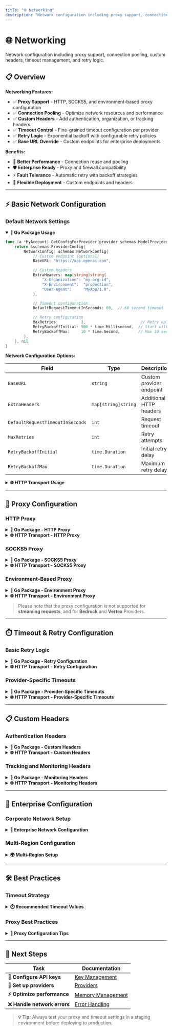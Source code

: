 ```yaml
---
title: "🌐 Networking"
description: "Network configuration including proxy support, connection pooling, custom headers, timeout management, and retry logic."
---
```


# 🌐 Networking

Network configuration including proxy support, connection pooling, custom headers, timeout management, and retry logic.

## 📋 Overview

**Networking Features:**

- ✅ **Proxy Support** - HTTP, SOCKS5, and environment-based proxy configuration
- ✅ **Connection Pooling** - Optimize network resources and performance
- ✅ **Custom Headers** - Add authentication, organization, or tracking headers
- ✅ **Timeout Control** - Fine-grained timeout configuration per provider
- ✅ **Retry Logic** - Exponential backoff with configurable retry policies
- ✅ **Base URL Override** - Custom endpoints for enterprise deployments

**Benefits:**

- 🚀 **Better Performance** - Connection reuse and pooling
- 🛡️ **Enterprise Ready** - Proxy and firewall compatibility
- ⚡ **Fault Tolerance** - Automatic retry with backoff strategies
- 🔧 **Flexible Deployment** - Custom endpoints and headers

---

## ⚡ Basic Network Configuration

### Default Network Settings

<details open>
<summary><strong>🔧 Go Package Usage</strong></summary>

```go
func (a *MyAccount) GetConfigForProvider(provider schemas.ModelProvider) (*schemas.ProviderConfig, error) {
    return &schemas.ProviderConfig{
        NetworkConfig: schemas.NetworkConfig{
            // Custom endpoint (optional)
            BaseURL: "https://api.openai.com",

            // Custom headers
            ExtraHeaders: map[string]string{
                "X-Organization": "my-org-id",
                "X-Environment":  "production",
                "User-Agent":     "MyApp/1.0",
            },

            // Timeout configuration
            DefaultRequestTimeoutInSeconds: 60,  // 60 second timeout

            // Retry configuration
            MaxRetries:          3,                        // Retry up to 3 times
            RetryBackoffInitial: 500 * time.Millisecond,  // Start with 500ms
            RetryBackoffMax:     10 * time.Second,        // Max 10 seconds
        },
    }, nil
}
```

**Network Configuration Options:**

| Field                            | Type                | Description              | Default          |
| -------------------------------- | ------------------- | ------------------------ | ---------------- |
| `BaseURL`                        | `string`            | Custom provider endpoint | Provider default |
| `ExtraHeaders`                   | `map[string]string` | Additional HTTP headers  | `{}`             |
| `DefaultRequestTimeoutInSeconds` | `int`               | Request timeout          | `30`             |
| `MaxRetries`                     | `int`               | Retry attempts           | `0`              |
| `RetryBackoffInitial`            | `time.Duration`     | Initial retry delay      | `500ms`          |
| `RetryBackoffMax`                | `time.Duration`     | Maximum retry delay      | `5s`             |

</details>

<details>
<summary><strong>🌐 HTTP Transport Usage</strong></summary>

**Configuration (`config.json`):**

```json
{
  "providers": {
    "openai": {
      "keys": [
        {
          "value": "env.OPENAI_API_KEY",
          "models": ["gpt-4o-mini"],
          "weight": 1.0
        }
      ],
      "network_config": {
        "base_url": "https://api.openai.com",
        "extra_headers": {
          "X-Organization-ID": "org-123",
          "X-Environment": "production",
          "User-Agent": "MyApp/1.0"
        },
        "default_request_timeout_in_seconds": 30,
        "max_retries": 1,
        "retry_backoff_initial_ms": 100,
        "retry_backoff_max_ms": 2000
      }
    }
  }
}
```

</details>

---

## 🔗 Proxy Configuration

### HTTP Proxy

<details>
<summary><strong>🔧 Go Package - HTTP Proxy</strong></summary>

```go
func (a *MyAccount) GetConfigForProvider(provider schemas.ModelProvider) (*schemas.ProviderConfig, error) {
    return &schemas.ProviderConfig{
        ProxyConfig: &schemas.ProxyConfig{
            Type:     schemas.HttpProxy,
            URL:      "http://proxy.company.com:8080",
            Username: "proxy-user",     // Optional authentication
            Password: "proxy-pass",     // Optional authentication
        },
        NetworkConfig: schemas.NetworkConfig{
            DefaultRequestTimeoutInSeconds: 45,  // Increase timeout for proxy
        },
    }, nil
}
```

**Proxy Configuration Options:**

| Field      | Type        | Description                  | Required |
| ---------- | ----------- | ---------------------------- | -------- |
| `Type`     | `ProxyType` | Proxy type (http/socks5/env) | ✅       |
| `URL`      | `string`    | Proxy server URL             | ✅       |
| `Username` | `string`    | Proxy authentication user    | ❌       |
| `Password` | `string`    | Proxy authentication pass    | ❌       |

</details>

<details>
<summary><strong>🌐 HTTP Transport - HTTP Proxy</strong></summary>

```json
{
  "providers": {
    "openai": {
      "keys": [
        {
          "value": "env.OPENAI_API_KEY",
          "models": ["gpt-4o-mini"],
          "weight": 1.0
        }
      ],
      "proxy_config": {
        "type": "http",
        "url": "http://proxy.company.com:8080",
        "username": "proxy-user",
        "password": "proxy-pass"
      },
      "network_config": {
        "default_request_timeout_in_seconds": 45
      }
    }
  }
}
```

</details>

### SOCKS5 Proxy

<details>
<summary><strong>🔧 Go Package - SOCKS5 Proxy</strong></summary>

```go
func (a *MyAccount) GetConfigForProvider(provider schemas.ModelProvider) (*schemas.ProviderConfig, error) {
    return &schemas.ProviderConfig{
        ProxyConfig: &schemas.ProxyConfig{
            Type:     schemas.Socks5Proxy,
            URL:      "socks5://proxy.company.com:1080",
            Username: "socks-user",     // Optional
            Password: "socks-pass",     // Optional
        },
    }, nil
}
```

</details>

<details>
<summary><strong>🌐 HTTP Transport - SOCKS5 Proxy</strong></summary>

```json
{
  "providers": {
    "openai": {
      "proxy_config": {
        "type": "socks5",
        "url": "socks5://proxy.company.com:1080",
        "username": "socks-user",
        "password": "socks-pass"
      }
    }
  }
}
```

</details>

### Environment-Based Proxy

<details>
<summary><strong>🔧 Go Package - Environment Proxy</strong></summary>

```go
func (a *MyAccount) GetConfigForProvider(provider schemas.ModelProvider) (*schemas.ProviderConfig, error) {
    return &schemas.ProviderConfig{
        ProxyConfig: &schemas.ProxyConfig{
            Type: schemas.EnvProxy,
            // Automatically uses HTTP_PROXY, HTTPS_PROXY, NO_PROXY environment variables
        },
    }, nil
}
```

**Environment Variables:**

```bash
export HTTP_PROXY=http://proxy.company.com:8080
export HTTPS_PROXY=https://proxy.company.com:8443
export NO_PROXY=localhost,127.0.0.1,.company.com
```

</details>

<details>
<summary><strong>🌐 HTTP Transport - Environment Proxy</strong></summary>

```json
{
  "providers": {
    "openai": {
      "proxy_config": {
        "type": "env"
      }
    }
  }
}
```

**Environment Variables:**

```bash
export HTTP_PROXY=http://proxy.company.com:8080
export HTTPS_PROXY=https://proxy.company.com:8443
export NO_PROXY=localhost,127.0.0.1,.company.com
```

</details>

> Please note that the proxy configuration is not supported for **streaming requests**, and for **Bedrock** and **Vertex** Providers.

---

## ⏱️ Timeout & Retry Configuration

### Basic Retry Logic

<details>
<summary><strong>🔧 Go Package - Retry Configuration</strong></summary>

```go
func (a *MyAccount) GetConfigForProvider(provider schemas.ModelProvider) (*schemas.ProviderConfig, error) {
    return &schemas.ProviderConfig{
        NetworkConfig: schemas.NetworkConfig{
            // Timeout settings
            DefaultRequestTimeoutInSeconds: 30,

            // Retry settings with exponential backoff
            MaxRetries:          3,                         // Retry up to 3 times
            RetryBackoffInitial: 500 * time.Millisecond,   // Start with 500ms
            RetryBackoffMax:     10 * time.Second,         // Cap at 10 seconds
        },
    }, nil
}
```

**Retry Logic:**

```text
Attempt 1: Request fails
Wait: 500ms (initial backoff)

Attempt 2: Request fails
Wait: 1000ms (2x backoff)

Attempt 3: Request fails
Wait: 2000ms (2x backoff)

Attempt 4: Request fails
Give up after 3 retries
```

</details>

<details>
<summary><strong>🌐 HTTP Transport - Retry Configuration</strong></summary>

```json
{
  "providers": {
    "openai": {
      "network_config": {
        "default_request_timeout_in_seconds": 30,
        "max_retries": 3,
        "retry_backoff_initial_ms": 500,
        "retry_backoff_max_ms": 10000
      }
    }
  }
}
```

</details>

### Provider-Specific Timeouts

<details>
<summary><strong>🔧 Go Package - Provider-Specific Timeouts</strong></summary>

```go
func (a *MyAccount) GetConfigForProvider(provider schemas.ModelProvider) (*schemas.ProviderConfig, error) {
    switch provider {
    case schemas.OpenAI:
        return &schemas.ProviderConfig{
            NetworkConfig: schemas.NetworkConfig{
                DefaultRequestTimeoutInSeconds: 30,  // Fast timeout for OpenAI
                MaxRetries: 2,
            },
        }, nil
    case schemas.Anthropic:
        return &schemas.ProviderConfig{
            NetworkConfig: schemas.NetworkConfig{
                DefaultRequestTimeoutInSeconds: 60,  // Longer timeout for Claude
                MaxRetries: 3,
            },
        }, nil
    case schemas.Bedrock:
        return &schemas.ProviderConfig{
            NetworkConfig: schemas.NetworkConfig{
                DefaultRequestTimeoutInSeconds: 120, // Longest timeout for Bedrock
                MaxRetries: 1,                       // Fewer retries for AWS
            },
        }, nil
    }
    return &schemas.ProviderConfig{}, nil
}
```

</details>

<details>
<summary><strong>🌐 HTTP Transport - Provider-Specific Timeouts</strong></summary>

```json
{
  "providers": {
    "openai": {
      "network_config": {
        "default_request_timeout_in_seconds": 30,
        "max_retries": 2
      }
    },
    "anthropic": {
      "network_config": {
        "default_request_timeout_in_seconds": 60,
        "max_retries": 3
      }
    },
    "bedrock": {
      "network_config": {
        "default_request_timeout_in_seconds": 120,
        "max_retries": 1
      }
    }
  }
}
```

</details>

---

## 📋 Custom Headers

### Authentication Headers

<details>
<summary><strong>🔧 Go Package - Custom Headers</strong></summary>

```go
func (a *MyAccount) GetConfigForProvider(provider schemas.ModelProvider) (*schemas.ProviderConfig, error) {
    switch provider {
    case schemas.OpenAI:
        return &schemas.ProviderConfig{
            NetworkConfig: schemas.NetworkConfig{
                ExtraHeaders: map[string]string{
                    "OpenAI-Organization": os.Getenv("OPENAI_ORG_ID"),
                    "OpenAI-Project":      os.Getenv("OPENAI_PROJECT_ID"),
                    "User-Agent":          "MyApp/1.0.0",
                    "X-Request-ID":        generateRequestID(),
                },
            },
        }, nil
    case schemas.Anthropic:
        return &schemas.ProviderConfig{
            NetworkConfig: schemas.NetworkConfig{
                ExtraHeaders: map[string]string{
                    "User-Agent":       "MyApp/1.0.0",
                    "X-Source":         "bifrost-gateway",
                    "anthropic-version": "2023-06-01",
                },
            },
        }, nil
    }
    return &schemas.ProviderConfig{}, nil
}

func generateRequestID() string {
    return fmt.Sprintf("req_%d", time.Now().UnixNano())
}
```

</details>

<details>
<summary><strong>🌐 HTTP Transport - Custom Headers</strong></summary>

```json
{
  "providers": {
    "openai": {
      "network_config": {
        "extra_headers": {
          "OpenAI-Organization": "org-your-org-id",
          "OpenAI-Project": "proj-your-project-id",
          "User-Agent": "MyApp/1.0.0",
          "X-Source": "bifrost-gateway"
        }
      }
    },
    "anthropic": {
      "network_config": {
        "extra_headers": {
          "User-Agent": "MyApp/1.0.0",
          "X-Source": "bifrost-gateway",
          "anthropic-version": "2023-06-01"
        }
      }
    }
  }
}
```

</details>

### Tracking and Monitoring Headers

<details>
<summary><strong>🔧 Go Package - Monitoring Headers</strong></summary>

```go
func (a *MyAccount) GetConfigForProvider(provider schemas.ModelProvider) (*schemas.ProviderConfig, error) {
    return &schemas.ProviderConfig{
        NetworkConfig: schemas.NetworkConfig{
            ExtraHeaders: map[string]string{
                // Tracking headers
                "X-Request-ID":     generateRequestID(),
                "X-Session-ID":     getSessionID(),
                "X-User-ID":        getUserID(),
                "X-Environment":    os.Getenv("ENVIRONMENT"),

                // Application metadata
                "X-App-Version":    "1.2.3",
                "X-Build-Hash":     getBuildHash(),
                "X-Deployment-ID":  getDeploymentID(),

                // Monitoring
                "X-Trace-ID":       getTraceID(),
                "X-Span-ID":        getSpanID(),
            },
        },
    }, nil
}
```

</details>

<details>
<summary><strong>🌐 HTTP Transport - Monitoring Headers</strong></summary>

```json
{
  "providers": {
    "openai": {
      "network_config": {
        "extra_headers": {
          "X-Environment": "production",
          "X-App-Version": "1.2.3",
          "X-Build-Hash": "abc123def",
          "X-Deployment-ID": "deploy-456",
          "X-Source": "bifrost-gateway"
        }
      }
    }
  }
}
```

</details>

---

## 🔧 Enterprise Configuration

### Corporate Network Setup

<details>
<summary><strong>🏢 Enterprise Network Configuration</strong></summary>

**Go Package - Enterprise Setup:**

```go
func (a *MyAccount) GetConfigForProvider(provider schemas.ModelProvider) (*schemas.ProviderConfig, error) {
    return &schemas.ProviderConfig{
        // Corporate proxy
        ProxyConfig: &schemas.ProxyConfig{
            Type:     schemas.HttpProxy,
            URL:      "http://corporate-proxy.company.com:8080",
            Username: os.Getenv("PROXY_USER"),
            Password: os.Getenv("PROXY_PASS"),
        },

        NetworkConfig: schemas.NetworkConfig{
            // Conservative timeouts for corporate networks
            DefaultRequestTimeoutInSeconds: 90,

            // Corporate headers
            ExtraHeaders: map[string]string{
                "X-Corporate-ID":   os.Getenv("CORP_ID"),
                "X-Department":     "AI-Team",
                "X-Cost-Center":    "CC-123",
                "X-Compliance":     "SOC2-Type2",
            },

            // Aggressive retry for unreliable corporate networks
            MaxRetries:          5,
            RetryBackoffInitial: 1 * time.Second,
            RetryBackoffMax:     30 * time.Second,
        },
    }, nil
}
```

**HTTP Transport - Enterprise Setup:**

```json
{
  "providers": {
    "openai": {
      "proxy_config": {
        "type": "http",
        "url": "http://corporate-proxy.company.com:8080",
        "username": "env.PROXY_USER",
        "password": "env.PROXY_PASS"
      },
      "network_config": {
        "default_request_timeout_in_seconds": 90,
        "extra_headers": {
          "X-Corporate-ID": "corp-123",
          "X-Department": "AI-Team",
          "X-Cost-Center": "CC-123",
          "X-Compliance": "SOC2-Type2"
        },
        "max_retries": 5,
        "retry_backoff_initial_ms": 1000,
        "retry_backoff_max_ms": 30000
      }
    }
  }
}
```

</details>

### Multi-Region Configuration

<details>
<summary><strong>🌍 Multi-Region Setup</strong></summary>

**Go Package - Regional Endpoints:**

```go
func (a *MyAccount) GetConfigForProvider(provider schemas.ModelProvider) (*schemas.ProviderConfig, error) {
    region := os.Getenv("DEPLOYMENT_REGION")

    switch provider {
    case schemas.OpenAI:
        // Use regional endpoints for better latency
        baseURL := "https://api.openai.com"
        if region == "eu-west-1" {
            baseURL = "https://api.openai.com"  // OpenAI doesn't have regional endpoints
        }

        return &schemas.ProviderConfig{
            NetworkConfig: schemas.NetworkConfig{
                BaseURL: baseURL,
                ExtraHeaders: map[string]string{
                    "X-Region":           region,
                    "X-Preferred-Region": "eu-west-1",
                },
            },
        }, nil

    case schemas.Bedrock:
        // Use actual AWS regions
        bedrockRegion := "us-east-1"
        if region == "eu-west-1" {
            bedrockRegion = "eu-west-1"
        }

        return &schemas.ProviderConfig{
            MetaConfig: map[string]interface{}{
                "region": bedrockRegion,
            },
        }, nil
    }

    return &schemas.ProviderConfig{}, nil
}
```

</details>

---

## 🛠️ Best Practices

### Timeout Strategy

<details>
<summary><strong>⏱️ Recommended Timeout Values</strong></summary>

| Use Case             | Timeout | Max Retries | Initial Backoff |
| -------------------- | ------- | ----------- | --------------- |
| **Interactive Chat** | 30s     | 2           | 500ms           |
| **Batch Processing** | 120s    | 5           | 1s              |
| **Real-time API**    | 15s     | 1           | 250ms           |
| **Background Jobs**  | 300s    | 3           | 2s              |

```go
// Example: Interactive chat configuration
func getInteractiveChatConfig() *schemas.ProviderConfig {
    return &schemas.ProviderConfig{
        NetworkConfig: schemas.NetworkConfig{
            DefaultRequestTimeoutInSeconds: 30,
            MaxRetries:                     2,
            RetryBackoffInitial:            500 * time.Millisecond,
            RetryBackoffMax:                5 * time.Second,
        },
    }
}
```

</details>

### Proxy Best Practices

<details>
<summary><strong>🔗 Proxy Configuration Tips</strong></summary>

**Corporate Environment:**

```bash
# Set proxy environment variables
export HTTP_PROXY=http://proxy.corp.com:8080
export HTTPS_PROXY=http://proxy.corp.com:8080
export NO_PROXY=localhost,127.0.0.1,*.corp.com

# Test proxy connectivity
curl -v --proxy $HTTP_PROXY https://api.openai.com/v1/models
```

**Docker Environment:**

```dockerfile
# Pass proxy settings to container
ENV HTTP_PROXY=http://proxy.company.com:8080
ENV HTTPS_PROXY=http://proxy.company.com:8080
ENV NO_PROXY=localhost,127.0.0.1
```

</details>

---

## 🎯 Next Steps

| **Task**                     | **Documentation**                         |
| ---------------------------- | ----------------------------------------- |
| **🔑 Configure API keys**    | [Key Management](key-management)       |
| **🔗 Set up providers**      | [Providers](providers)                 |
| **⚡ Optimize performance**  | [Memory Management](memory-management) |
| **❌ Handle network errors** | [Error Handling](errors)               |

> **💡 Tip:** Always test your proxy and timeout settings in a staging environment before deploying to production.
